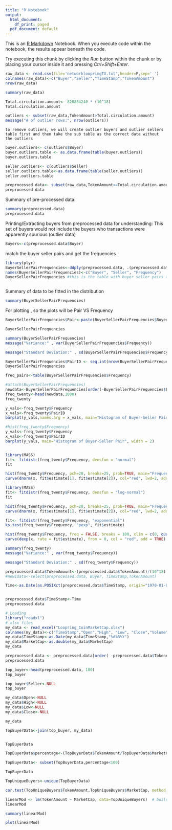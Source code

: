 ---
title: "R Notebook"
output:
  html_document:
    df_print: paged
  pdf_document: default
---

This is an [R Markdown](http://rmarkdown.rstudio.com) Notebook. When you execute code within the notebook, the results appear beneath the code. 

Try executing this chunk by clicking the *Run* button within the chunk or by placing your cursor inside it and pressing *Ctrl+Shift+Enter*. 

```{r}
raw_data <- read.csv(file='networkloopringTX.txt',header=F,sep=' ')
colnames(raw_data)<-c("Buyer","Seller","TimeStamp","TokenAmount")
nrow(raw_data)
```

```{r}
summary(raw_data)
```

```{r}
Total.circulation.amount<- 828854240 * (10^18)
Total.circulation.amount
```

```{r}
outliers <- subset(raw_data,TokenAmount>Total.circulation.amount)
message("# of outlier rows:", nrow(outliers))

```

```
to remove outliers, we will create outlier buyers and outlier sellers table first and then take the sub table as the correct data without the outliers

```
```{r}
buyer.outliers<- c(outliers$Buyer)
buyer.outliers.table <- as.data.frame(table(buyer.outliers))
buyer.outliers.table

seller.outliers<- c(outliers$Seller)
seller.outliers.table<-as.data.frame(table(seller.outliers))
seller.outliers.table

```

```{r}
preprocessed.data<- subset(raw_data,TokenAmount<=Total.circulation.amount)
preprocessed.data
```

Summary of pre-processed data:
```{r}
summary(preprocessed.data)
preprocessed.data
```
Printing/Extracting buyers from preprocessed data for understanding: This set of buyers would not include the buyers who transactions were apparently spurious (outlier data)
```{r}
Buyers<-c(preprocessed.data$Buyer)
```


match the buyer seller pairs and get the frequencies

```{r}
library(plyr)
BuyerSellerPairFrequencies<-ddply(preprocessed.data, .(preprocessed.data$Buyer, preprocessed.data$Seller), nrow)
names(BuyerSellerPairFrequencies)<-c("Buyer", "Seller", "Frequency")
BuyerSellerPairFrequencies #this is the table with buyer seller pairs and the frequencies



```


Summary of data to be fitted in the distribution
```{r}

summary(BuyerSellerPairFrequencies)
```

For plotting , so the plots will be Pair VS Frequency 
```{r}
BuyerSellerPairFrequencies$Pair<-paste(BuyerSellerPairFrequencies$Buyer,"-",BuyerSellerPairFrequencies$Seller)

BuyerSellerPairFrequencies


```
```{r}
summary(BuyerSellerPairFrequencies)
message("Variance:" , var(BuyerSellerPairFrequencies$Frequency))

message("Standard Deviation:" , sd(BuyerSellerPairFrequencies$Frequency))


```
```{r}
BuyerSellerPairFrequencies$PairID <- seq.int(nrow(BuyerSellerPairFrequencies))
BuyerSellerPairFrequencies


```

```{r}
freq_pairs<-table(BuyerSellerPairFrequencies$Frequency)

```

```{r}
#attach(BuyerSellerPairFrequencies)
newdata<-BuyerSellerPairFrequencies[order(-BuyerSellerPairFrequencies$Frequency),]
freq_twenty<-head(newdata,1000)
freq_twenty


```

```{r}
y_vals<-freq_twenty$Frequency
x_vals<-freq_twenty$PairID
barplot(y_vals,names.arg = x_vals, main="Histogram of Buyer-Seller Pair", width = 2)
```

```{r}
#hist(freq_twenty$Frequency)
y_vals<-freq_twenty$Frequency
x_vals<-freq_twenty$PairID
barplot(y_vals, main="Histogram of Buyer-Seller Pair", width = 2)



```

```{r}
library(MASS)
fit<- fitdistr(freq_twenty$Frequency, densfun = "normal")
fit

hist(freq_twenty$Frequency, pch=20, breaks=25, prob=TRUE, main="Frequency Distribution fitting normal curve", xlab="Frequency")
curve(dnorm(x, fit$estimate[1], fit$estimate[2]), col="red", lwd=2, add=T)
```
```{r}
library(MASS)
fit<- fitdistr(freq_twenty$Frequency, densfun = "log-normal")
fit

hist(freq_twenty$Frequency, pch=20, breaks=25, prob=TRUE, main="Frequency Distribution fitting log-normal curve", xlab="Frequency")
curve(dnorm(x, fit$estimate[1], fit$estimate[2]), col="red", lwd=2, add=T)
```
```{r}
fit<- fitdistr(freq_twenty$Frequency, "exponential")
ks.test(freq_twenty$Frequency, "pexp", fit$estimate)

hist(freq_twenty$Frequency, freq = FALSE, breaks = 100, xlim = c(0, quantile(freq_twenty$Frequency, 0.99)),main="Frequency Distribution fitting exponential", xlab="Frequency")
curve(dexp(x, rate = fit$estimate), from = 0, col = "red", add = TRUE)

```
```{r}
summary(freq_twenty)
message("Variance:" , var(freq_twenty$Frequency))

message("Standard Deviation:" , sd(freq_twenty$Frequency))
```
```{r}
preprocessed.data$TokenAmount<-(preprocessed.data$TokenAmount)/(10^18)
#new1data<-select(preprocessed.data, Buyer, TimeStamp,TokenAmount)

Time<-as.Date(as.POSIXct(preprocessed.data$TimeStamp, origin="1970-01-01"))


preprocessed.data$TimeStamp<-Time
preprocessed.data
```

```{r}
# Loading
library("readxl")
# xlsx files
my_data <- read_excel("Loopring_CoinMarketCap.xlsx")
colnames(my_data)<-c("TimeStamp","Open","High", "Low", "Close","Volume","MarketCap")
my_data$TimeStamp<-as.Date(my_data$TimeStamp,"%d%B%Y")
my_data$MarketCap<-as.double(my_data$MarketCap)
my_data
```

```{r}
preprocessed.data <- preprocessed.data[order( -preprocessed.data$TokenAmount),] 
preprocessed.data
```

```{r}
top_buyer<-head(preprocessed.data, 100)
top_buyer
```

```{r}
top_buyer$Seller<-NULL
top_buyer
```

```{r}
my_data$Open<-NULL
my_data$High<-NULL
my_data$Low<-NULL
my_data$Close<-NULL

my_data
```

```{r}
TopBuyerData<-join(top_buyer, my_data)  


TopBuyerData
```

```{r}
TopBuyerData$percentage<-(TopBuyerData$TokenAmount/TopBuyerData$MarketCap)*100

```

```{r}
TopBuyerData<- subset(TopBuyerData,percentage<100)

TopBuyerData
```

```{r}
TopUniqueBuyers<-unique(TopBuyerData)


```

```{r}
cor.test(TopUniqueBuyers$TokenAmount,TopUniqueBuyers$MarketCap, method = "pearson")

```

```{r}
linearMod <- lm(TokenAmount ~ MarketCap, data=TopUniqueBuyers)  # build linear regression model on full data
linearMod
```

```{r}
summary(linearMod)

```

```{r}
plot(linearMod)

```
















